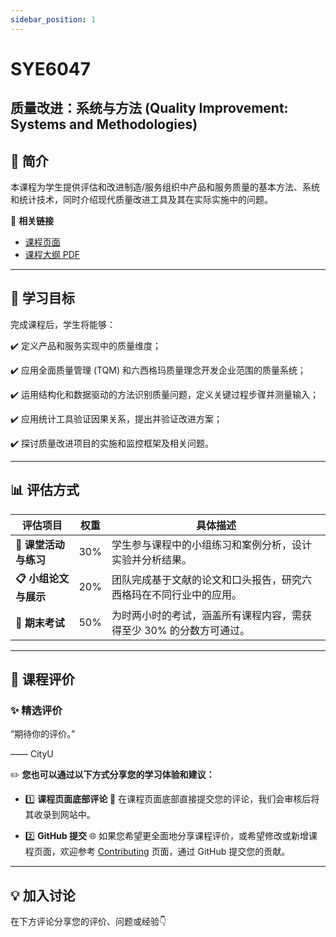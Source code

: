 ```yaml
---
sidebar_position: 1
---
```


# SYE6047
## 质量改进：系统与方法 (Quality Improvement: Systems and Methodologies)

## **📘 简介**
本课程为学生提供评估和改进制造/服务组织中产品和服务质量的基本方法、系统和统计技术，同时介绍现代质量改进工具及其在实际实施中的问题。

🔗 **相关链接**
- [课程页面](https://www.cityu.edu.hk/catalogue/pg/202425/course/SYE6047.htm)
- [课程大纲 PDF](https://www.cityu.edu.hk/catalogue/pg/202425/course/SYE6047.pdf)

---

## **🎯 学习目标**

完成课程后，学生将能够：

✔️ 定义产品和服务实现中的质量维度；

✔️ 应用全面质量管理 (TQM) 和六西格玛质量理念开发企业范围的质量系统；

✔️ 运用结构化和数据驱动的方法识别质量问题，定义关键过程步骤并测量输入；

✔️ 应用统计工具验证因果关系，提出并验证改进方案；

✔️ 探讨质量改进项目的实施和监控框架及相关问题。

---

## **📊 评估方式**

| **评估项目**                | **权重** | **具体描述**                                                                                       |
|----------------------------|---------|---------------------------------------------------------------------------------------------------|
| **📂 课堂活动与练习**         | 30%      | 学生参与课程中的小组练习和案例分析，设计实验并分析结果。                                                |
| **📋 小组论文与展示**         | 20%      | 团队完成基于文献的论文和口头报告，研究六西格玛在不同行业中的应用。                                        |
| **📝 期末考试**             | 50%      | 为时两小时的考试，涵盖所有课程内容，需获得至少 30% 的分数方可通过。                                          |

---

## **💬 课程评价**

### ✨ **精选评价**
<div className={commentStyles.commentBox}>
    <p className={commentStyles.commentText}>
        “期待你的评价。”
    </p>
    <p className={commentStyles.commentAuthor}>—— CityU</p>
</div>

✏️ **您也可以通过以下方式分享您的学习体验和建议：**

- 1️⃣ **课程页面底部评论**
💬 在课程页面底部直接提交您的评论，我们会审核后将其收录到网站中。

- 2️⃣ **GitHub 提交**
🌐 如果您希望更全面地分享课程评价，或希望修改或新增课程页面，欢迎参考 [Contributing](https://penjc.github.io/CityU/contributing) 页面，通过 GitHub 提交您的贡献。

---

## **💡 加入讨论**

在下方评论分享您的评价、问题或经验👇
<Utterances />
